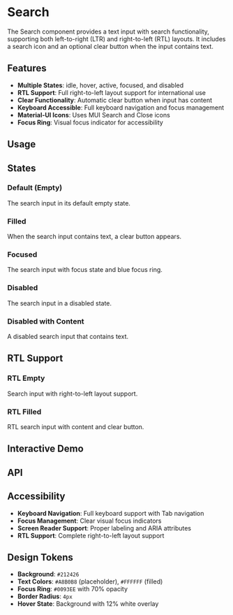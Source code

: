 
<Meta of={SearchStories} />

# Search

The Search component provides a text input with search functionality, supporting both left-to-right (LTR) and right-to-left (RTL) layouts. It includes a search icon and an optional clear button when the input contains text.

## Features

- **Multiple States**: idle, hover, active, focused, and disabled
- **RTL Support**: Full right-to-left layout support for international use
- **Clear Functionality**: Automatic clear button when input has content
- **Keyboard Accessible**: Full keyboard navigation and focus management
- **Material-UI Icons**: Uses MUI Search and Close icons
- **Focus Ring**: Visual focus indicator for accessibility

## Usage

<Canvas of={SearchStories.Default} />

## States

### Default (Empty)
The search input in its default empty state.

<Canvas of={SearchStories.Default} />

### Filled
When the search input contains text, a clear button appears.

<Canvas of={SearchStories.Filled} />

### Focused
The search input with focus state and blue focus ring.

<Canvas of={SearchStories.Focused} />

### Disabled
The search input in a disabled state.

<Canvas of={SearchStories.Disabled} />

### Disabled with Content
A disabled search input that contains text.

<Canvas of={SearchStories.DisabledFilled} />

## RTL Support

### RTL Empty
Search input with right-to-left layout support.

<Canvas of={SearchStories.RTL} />

### RTL Filled
RTL search input with content and clear button.

<Canvas of={SearchStories.RTLFilled} />

## Interactive Demo

<Canvas of={SearchStories.Interactive} />

## API

<ArgTypes of={SearchStories} />

## Accessibility

- **Keyboard Navigation**: Full keyboard support with Tab navigation
- **Focus Management**: Clear visual focus indicators
- **Screen Reader Support**: Proper labeling and ARIA attributes
- **RTL Support**: Complete right-to-left layout support

## Design Tokens

- **Background**: `#212426`
- **Text Colors**: `#A8B0B8` (placeholder), `#FFFFFF` (filled)
- **Focus Ring**: `#0093EE` with 70% opacity
- **Border Radius**: `4px`
- **Hover State**: Background with 12% white overlay
